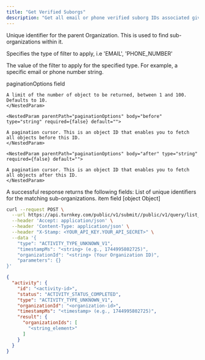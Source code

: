 ```yaml
---
title: "Get Verified Suborgs"
description: "Get all email or phone verified suborg IDs associated given a parent org ID."
---
```



<Authorizations />

<H3Bordered text="Body" />

<ParamField body="organizationId" type="string" required={true}>

Unique identifier for the parent Organization. This is used to find sub-organizations within it.
</ParamField>

<ParamField body="filterType" type="string" required={false}>

Specifies the type of filter to apply, i.e 'EMAIL', 'PHONE_NUMBER'
</ParamField>

<ParamField body="filterValue" type="string" required={false}>

The value of the filter to apply for the specified type. For example, a specific email or phone number string.
</ParamField>

<ParamField body="paginationOptions" type="object" required={false} path="paginationOptions">
  <p>paginationOptions field</p>
  <Expandable title="details">
    <NestedParam parentPath="paginationOptions" body="limit" type="string" required={false} default="">
    
    A limit of the number of object to be returned, between 1 and 100. Defaults to 10.
    </NestedParam>
    
    <NestedParam parentPath="paginationOptions" body="before" type="string" required={false} default="">
    
    A pagination cursor. This is an object ID that enables you to fetch all objects before this ID.
    </NestedParam>
    
    <NestedParam parentPath="paginationOptions" body="after" type="string" required={false} default="">
    
    A pagination cursor. This is an object ID that enables you to fetch all objects after this ID.
    </NestedParam>
  </Expandable>
</ParamField>

<H3Bordered text="Response" />
A successful response returns the following fields:

<ResponseField name="organizationIds" type="array" required>
  List of unique identifiers for the matching sub-organizations.

  <Expandable title="organizationIds details">
    <NestedParam parentKey="organizationIds" childKey="item" type="string" required={true}>item field
[object Object]</NestedParam>

  </Expandable>
</ResponseField>

<RequestExample>

```bash cURL
curl --request POST \
  --url https://api.turnkey.com/public/v1/submit//public/v1/query/list_verified_suborgs \
  --header 'Accept: application/json' \
  --header 'Content-Type: application/json' \
  --header "X-Stamp: <YOUR_API_KEY.YOUR_API_SECRET>" \
  --data '{
    "type": "ACTIVITY_TYPE_UNKNOWN_V1",
    "timestampMs": "<string> (e.g., 1744995802725)",
    "organizationId": "<string> (Your Organization ID)",
    "parameters": {}
}'
```

</RequestExample>

<ResponseExample>

```json 200
{
  "activity": {
    "id": "<activity-id>",
    "status": "ACTIVITY_STATUS_COMPLETED",
    "type": "ACTIVITY_TYPE_UNKNOWN_V1",
    "organizationId": "<organization-id>",
    "timestampMs": "<timestamp> (e.g., 1744995802725)",
    "result": {
      "organizationIds": [
        "<string_element>"
      ]
    }
  }
}
```

</ResponseExample>
